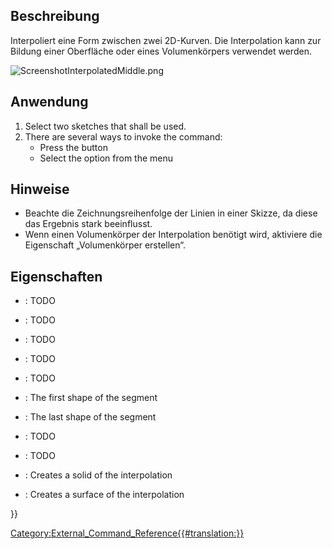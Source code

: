 <languages/>

{{Docnav/de
|[[CurvedShapes_CurvedSegment/de| GeschwungenesSegment]]
|[[CurvedShapes_SurfaceCut/de| OberflächenSchnitt]]
|[[CurvedShapes_Workbench/de|CurvedShapes]]
|IconL=CurvedShapes_CurvedSegment.svg
|IconR=CurvedShapes_SurfaceCut.svg
|IconC=CurvedShapes_workbench_icon.svg
}}

{{GuiCommand/de
|Name=CurvedShapes InterpolatedMiddle
|Name/de=CurvedShapes InterpolierteMitte
|MenuLocation=Geschwungene Formen → Interpolierte Mitte
|Workbenches=[[CurvedShapes_Workbench/de|Arbeitsbereich CurvedShapes]]
|Shortcut=
|SeeAlso=
}}

<span id="Description"></span>
==Beschreibung==

Interpoliert eine Form zwischen zwei 2D-Kurven. Die Interpolation kann zur Bildung einer Oberfläche oder eines Volumenkörpers verwendet werden.

[[File:ScreenshotInterpolatedMiddle.png|none|thumb]]
{{Caption|Abbildung eines einfachen FreeCAD-Projekts mit zwei Skizzen unter Verwendung des Befehls InterpolierteMitte}}

<span id="Usage"></span>
==Anwendung==

<div lang="en" dir="ltr" class="mw-content-ltr">
# Select two sketches that shall be used.
# There are several ways to invoke the command:
#* Press the {{Button|[[Image:CurvedShapes_InterpolatedMiddle.svg|16px]] [[CurvedShapes_InterpolatedMiddle|Interpolated Middle]]}} button
#* Select the {{MenuCommand|Curved Shapes → [[Image:CurvedShapes_InterpolatedMiddle.svg|16px]] Interpolated Middle}} option from the menu
</div>

<span id="Notes"></span>
==Hinweise==

* Beachte die Zeichnungsreihenfolge der Linien in einer Skizze, da diese das Ergebnis stark beeinflusst.
* Wenn einen Volumenkörper der Interpolation benötigt wird, aktiviere die Eigenschaft „Volumenkörper erstellen“.

<span id="Properties"></span>
==Eigenschaften==

{{Properties_Title|Interpolierte Mitte}}

<div lang="en" dir="ltr" class="mw-content-ltr">
* {{PropertyData|Interpolation Points}}: TODO
* {{PropertyData|Loft Max Degree}}: TODO
* {{PropertyData|Max Loft Size}}: TODO
* {{PropertyData|Normal Shape1}}: TODO
* {{PropertyData|Normal Shape2}}: TODO
* {{PropertyData|Shape1}}: The first shape of the segment
* {{PropertyData|Shape2}}: The last shape of the segment
* {{PropertyData|Twist}}: TODO
* {{PropertyData|Twist Reverse}}: TODO
* {{PropertyData|make Solid}}: Creates a solid of the interpolation
* {{PropertyData|make Surface}}: Creates a surface of the interpolation
</div>


{{Docnav/de
|[[CurvedShapes_CurvedSegment/de| GeschwungenesSegment]]
|[[CurvedShapes_SurfaceCut/de| OberflächenSchnitt]]
|[[CurvedShapes_Workbench/de|CurvedShapes]]
|IconL=CurvedShapes_CurvedSegment.svg
|IconR=CurvedShapes_SurfaceCut.svg
|IconC=CurvedShapes_workbench_icon.svg
}}

{{Userdocnavi{{#translation:}}}}
[[Category:External_Command_Reference{{#translation:}}]]